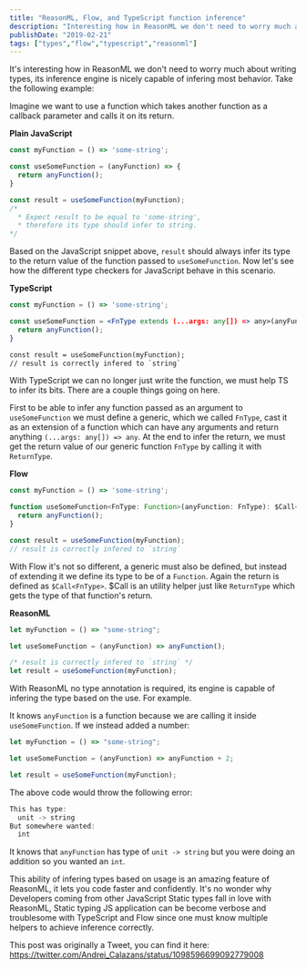 ```yaml
---
title: "ReasonML, Flow, and TypeScript function inference"
description: "Interesting how in ReasonML we don't need to worry much about types thanks to it's inference"
publishDate: "2019-02-21"
tags: ["types","flow","typescript","reasonml"]
---
```


<div>

It's interesting how in ReasonML we don't need to worry much about writing types, its inference engine is nicely capable of
infering most behavior. Take the following example:

Imagine we want to use a function which takes another function as a callback parameter and calls it on its return. 

**Plain JavaScript**

```jsx
const myFunction = () => 'some-string';

const useSomeFunction = (anyFunction) => {
  return anyFunction();
}

const result = useSomeFunction(myFunction); 
/*
  * Expect result to be equal to 'some-string',
  * therefore its type should infer to string. 
*/

```

Based on the JavaScript snippet above, `result` should always infer its type to the return value of the function passed to `useSomeFunction`. Now let's
see how the different type checkers for JavaScript behave in this scenario.


**TypeScript**

```jsx
const myFunction = () => 'some-string';

const useSomeFunction = <FnType extends (...args: any[]) => any>(anyFunction: FnType): ReturnType<FnType> => {
  return anyFunction();
}

const result = useSomeFunction(myFunction);
// result is correctly infered to `string`

```

With TypeScript we can no longer just write the function, we must help TS to infer its bits. There are
a couple things going on here.

First to be able to infer any function passed as an argument to 
`useSomeFunction` we must define a generic, which we called `FnType`, cast it as an extension of a function
which can have any arguments and return anything `(...args: any[]) => any`. At the end to infer the return,
we must get the return value of our generic function `FnType` by calling it with `ReturnType`.


**Flow**

```jsx
const myFunction = () => 'some-string';

function useSomeFunction<FnType: Function>(anyFunction: FnType): $Call<FnType> {
  return anyFunction();
}

const result = useSomeFunction(myFunction);
// result is correctly infered to `string`

```

With Flow it's not so different, a generic must also be defined, but instead of extending it we define its 
type to be of a `Function`. Again the return is defined as `$Call<FnType>`. $Call is an utility helper just like `ReturnType`
which gets the type of that function's return.


**ReasonML**

```jsx
let myFunction = () => "some-string";

let useSomeFunction = (anyFunction) => anyFunction();

/* result is correctly infered to `string` */
let result = useSomeFunction(myFunction);

```

With ReasonML no type annotation is required, its engine is capable of infering the type based on the use. 
For example.

It knows `anyFunction` is a function because we are calling it inside `useSomeFunction`. If we instead added a
number:

```jsx
let myFunction = () => "some-string";

let useSomeFunction = (anyFunction) => anyFunction + 2;

let result = useSomeFunction(myFunction);

```

The above code would throw the following error:

```jsx
This has type:
  unit -> string
But somewhere wanted:
  int
```

It knows that `anyFunction` has type of `unit -> string` but you were doing an addition so you wanted an `int`.

This ability of infering types based on usage is an amazing feature of ReasonML, it lets you code faster
and confidently. It's no wonder why Developers coming from other JavaScript Static types fall in love with ReasonML, 
Static typing JS application can be become verbose and troublesome with TypeScript and Flow since one must know multiple helpers
to achieve inference correctly. 


This post was originally a Tweet, you can find it here: https://twitter.com/Andrei_Calazans/status/1098596699092779008

</div>